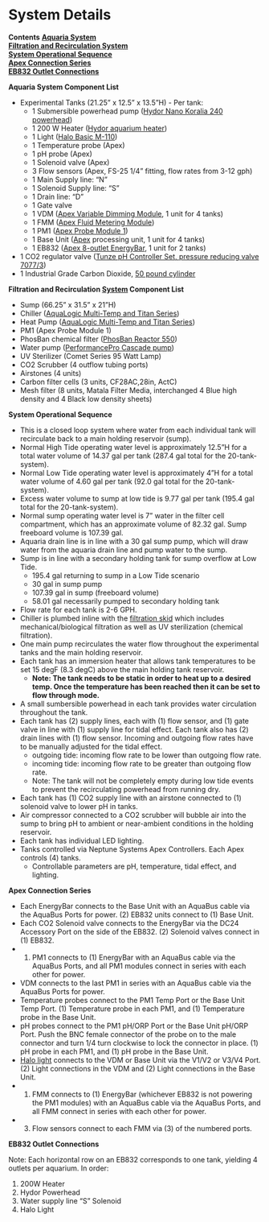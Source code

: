 # System Details

**Contents**
[**Aquaria System**](#Tank_System)  
[**Filtration and Recirculation System**](#Filtration_and_Recirculation_System)  
[**System Operational Sequence**](#System_Operational_Sequence)  
[**Apex Connection Series**](#Apex_Connection_Series)  
[**EB832 Outlet Connections**](#EB832_Outlet_Connections)  


<a name="Tank_System"></a> **Aquaria System Component List**

- Experimental Tanks (21.25” x 12.5” x 13.5”H) - Per tank:  
  - 1 Submersible powerhead pump ([Hydor Nano Koralia 240 powerhead](/Manuals/Hydor_Nano_Pump.pdf))  
  - 1 200 W Heater ([Hydor aquarium heater](/Manuals/Hydor_Heater.pdf))  
  - 1 Light ([Halo Basic M-110](/Manuals/Apex_Halo.pdf))  
  - 1 Temperature probe (Apex)  
  - 1 pH probe (Apex)  
  - 1 Solenoid valve (Apex)  
  - 3 Flow sensors (Apex, FS-25 1/4" fitting, flow rates from 3-12 gph)  
  - 1 Main Supply line: "N"
  - 1 Solenoid Supply line: "S"
  - 1 Drain line: "D"
  - 1 Gate valve  
  - 1 VDM ([Apex Variable Dimming Module](/Manuals/VDM_manual.pdf), 1 unit for 4 tanks)  
  - 1 FMM ([Apex Fluid Metering Module](https://www.neptunesystems.com/getstarted/fmk/))  
  - 1 PM1 ([Apex Probe Module 1](/Manuals/PM1_manual.pdf))  
  - 1 Base Unit ([Apex](/Manuals/Apex_Comprehensive_Reference_Manual.pdf) processing unit, 1 unit for 4 tanks)  
  - 1 EB832 ([Apex 8-outlet EnergyBar](/Manuals/EB832_Guide.pdf), 1 unit for 2 tanks)  
- 1 CO2 regulator valve ([Tunze pH Controller Set, pressure reducing valve   7077/3](/Manuals/Tunze_CO2_Regulator.pdf))  
- 1 Industrial Grade Carbon Dioxide, [50 pound cylinder](https://www.airgas.com/product/Gases/Industrial-Application-Gases/Carbon-Dioxide---Industrial/p/CD%2050)  
  
<a name="Filtration_and_Recirculation_System"></a> **Filtration and Recirculation [System](/Manuals/Filtration_Skid_Build_Package.pdf) Component List**

- Sump (66.25” x 31.5” x 21”H)  
- Chiller ([AquaLogic Multi-Temp and Titan Series](/Manuals/AquaLogic_Chiller.pdf))  
- Heat Pump ([AquaLogic Multi-Temp and Titan Series](/Manuals/AquaLogic_Chiller.pdf))  
- PM1 (Apex Probe Module 1)  
- PhosBan chemical filter ([PhosBan Reactor 550](/Manuals/Phosban_Reactor.pdf))  
- Water pump ([PerformancePro Cascade pump](/Manuals/Complete_Cascade.pdf))  
- UV Sterilizer (Comet Series 95 Watt Lamp)  
- CO2 Scrubber (4 outflow tubing ports) 
- Airstones (4 units)  
- Carbon filter cells (3 units, CF28AC,28in, ActC)  
- Mesh filter (8 units, Matala Filter Media, interchanged 4 Blue high density and 4 Black low density sheets)  

<a name="System_Operational_Sequence"></a> **System Operational Sequence**

- This is a closed loop system where water from each individual tank will recirculate back to a main holding reservoir (sump).  
- Normal High Tide operating water level is approximately 12.5"H for a total water volume of 14.37 gal per tank (287.4 gal total for the 20-tank-system).  
- Normal Low Tide operating water level is approximately 4"H for a total water volume of 4.60 gal per tank (92.0 gal total for the 20-tank-system).  
- Excess water volume to sump at low tide is 9.77 gal per tank (195.4 gal total for the 20-tank-system).  
- Normal sump operating water level is 7" water in the filter cell compartment, which has an approximate volume of 82.32 gal.  Sump freeboard volume is 107.39 gal.  
- Aquaria drain line is in line with a 30 gal sump pump, which will draw water from the aquaria drain line and pump water to the sump.
- Sump is in line with a secondary holding tank for sump overflow at Low Tide.
  - 195.4 gal returning to sump in a Low Tide scenario
  - 30 gal in sump pump
  - 107.39 gal in sump (freeboard volume)
  - 58.01 gal necessarily pumped to secondary holding tank
- Flow rate for each tank is  2-6 GPH.  
- Chiller is plumbed inline with the [filtration skid](/Manuals/Filtration_Skid_Build_Package.pdf) which includes mechanical/biological filtration as well as UV sterilization (chemical filtration).  
- One main pump recirculates the water flow throughout the experimental tanks and the main holding reservoir.  
- Each tank has an immersion heater that allows tank temperatures to be set 15 degF (8.3 degC) above the main holding tank reservoir.  
  - **Note: The tank needs to be static in order to heat up to a desired temp.  Once the temperature has been reached then it can be set to flow through mode.**  
- A small sumbersible powerhead in each tank provides water circulation throughout the tank.  
- Each tank has (2) supply lines, each with (1) flow sensor, and (1) gate valve in line with (1) supply line for tidal effect.  Each tank also has (2) drain lines with (1) flow sensor.  Incoming and outgoing flow rates have to be manually adjusted for the tidal effect.  
  - outgoing tide: incoming flow rate to be lower than outgoing flow rate.  
  - incoming tide: incoming flow rate to be greater than outgoing flow rate.  
  - Note: The tank will not be completely empty during low tide events to prevent the recirculating powerhead from running dry.  
- Each tank has (1) CO2 supply line with an airstone connected to (1) solenoid valve to lower pH in tanks.  
- Air compressor connected to a CO2 scrubber will bubble air into the sump to bring pH to ambient or near-ambient conditions in the holding reservoir.  
- Each tank has individual LED lighting.  
- Tanks controlled via Neptune Systems Apex Controllers.  Each Apex controls (4) tanks.  
  - Controllable parameters are pH, temperature, tidal effect, and lighting.  


<a name="Apex_Connection_Series"></a> **Apex Connection Series**

- Each EnergyBar connects to the Base Unit with an AquaBus cable via the AquaBus Ports for power.  (2) EB832 units connect to (1) Base Unit.  
- Each CO2 Solenoid valve connects to the EnergyBar via the DC24 Accessory Port on the side of the EB832.  (2) Solenoid valves connect in (1) EB832.  
- (1) PM1 connects to (1) EnergyBar with an AquaBus cable via the AquaBus Ports, and all PM1 modules connect in series with each other for power.    
- VDM connects to the last PM1 in series with an AquaBus cable via the AquaBus Ports for power.  
- Temperature probes connect to the PM1 Temp Port or the Base Unit Temp Port.  (1) Temperature probe in each PM1, and (1) Temperature probe in the Base Unit.  
- pH probes connect to the PM1 pH/ORP Port or the Base Unit pH/ORP Port.  Push the BNC female connector of the probe on to the male connector and turn 1/4 turn clockwise to lock the connector in place.  (1) pH probe in each PM1, and (1) pH probe in the Base Unit.  
- [Halo light](/Manuals/HALO_Quick_Start_Guide.pdf) connects to the VDM or Base Unit via the V1/V2 or V3/V4 Port.  (2) Light connections in the VDM and (2) Light connections in the Base Unit.  
- (1) FMM connects to (1) EnergyBar (whichever EB832 is not powering the PM1 modules) with an AquaBus cable via the AquaBus Ports, and all FMM connect in series with each other for power.  
- (3) Flow sensors connect to each FMM via (3) of the numbered ports.  

<a name="EB832_Outlet_Connections"></a> **EB832 Outlet Connections**

Note: Each horizontal row on an EB832 corresponds to one tank, yielding 4 outlets per aquarium. In order:  

1. 200W Heater  
1. Hydor Powerhead 
1. Water supply line "S" Solenoid  
1. Halo Light  

